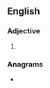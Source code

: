 ==English==

===Adjective===
{{head|en|superlative adjective}}

# {{en-superlative of|ample}}

===Anagrams===
* {{anagrams|en|a=aelmpst|maplets|samplet}}
